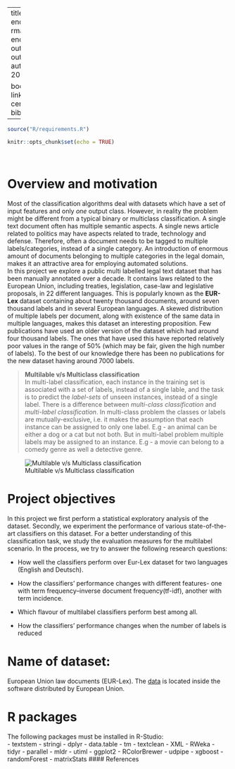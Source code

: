 
---
title: "Home"
knit: (function(input_file, encoding) {
  out_dir <- 'docs';
  rmarkdown::render(input_file,
 encoding=encoding,
 output_file=file.path(dirname(input_file), out_dir, 'process_notebook.html'))})
author: "Suhita"
date: "20 December 2018"
header-includes:
   - \usepackage{bbm}
always_allow_html: yes
output:
  html_document: 
    toc: true
    toc_depth: 4
    toc_float: 
      collapsed: false
      smooth_scroll: false
    theme: united
    highlight: haddock
    
bookdown::html_document2: default
link-citations: yes
csl: biomed-central.csl
bibliography: bibliography.bib
---

```r
source("R/requirements.R")

knitr::opts_chunk$set(echo = TRUE)
```
&nbsp;
&nbsp;
&nbsp;

# Overview and motivation

Most of the classification algorithms deal with datasets which have a set of input features and only *one* output class. However, in reality the problem might be different from a typical binary or multiclass classification. A single text document often has multiple semantic aspects. A single news article related to politics may have aspects related to trade, technology and defense. Therefore, often a document needs to be tagged to multiple labels/categories, instead of a single category. An introduction of enormous amount of documents belonging to multiple categories in the legal domain, makes it an attractive area for employing automated solutions.  
In this project we explore a public multi labelled legal text dataset that has been manually annotated over a decade. It contains laws related to the European Union, including treaties, legislation, case-law and legislative proposals, in 22 different languages. This is popularly known as the **EUR-Lex** dataset containing about twenty thousand documents, around seven thousand labels and in several European languages. A skewed distribution of multiple labels per document, along with existence of the same data in multiple languages, makes this dataset an interesting proposition. Few publications have used an older version of the dataset which had around four thousand labels. The ones that have used this have reported relatively poor values in the range of 50% (which may be fair, given the high number of labels). To the best of our knowledge there has been no publications for the new dataset having around 7000 labels. 

> **Multilable v/s Multiclass classification**  
In multi-label classification, each instance in the training set is associated with a set of labels, instead of a single lable, and the task is to predict the *label-sets* of unseen instances, instead of a single label. There is a difference between *multi-class classification* and *multi-label classification*. In multi-class problem the classes or labels are mutually-exclusive, i.e. it makes the assumption that each instance can be assigned to only one label. E.g - an animal can be either a dog or a cat but not both. But in multi-label problem multiple labels may be assigned to an instance. E.g - a movie can belong to a comedy genre as well a detective genre.


![Multilable v/s Multiclass classification](Figs/multiclass-label.png)

# Project objectives
In this project we first perform a statistical exploratory analysis of the dataset. Secondly, we experiment the performance of various state-of-the-art classifiers on this dataset. For a better understanding of this classification task, we study the evaluation measures for the multilabel scenario.
In the process, we try to answer the following research questions:  
  
* How well the classifiers perform over Eur-Lex dataset for two languages (English and Deutsch).  
* How the classifiers' performance changes with different features- one with term frequency–inverse document frequency(tf-idf), another with term incidence.  

* Which flavour of multilabel classifiers perform best among all.

* How the classifiers' performance changes when the number of labels is reduced


# Name of dataset:
European Union law documents (EUR-Lex).
The [data](https://ec.europa.eu/jrc/en/language-technologies/jrc-eurovoc-indexer#Download%20JEX) is located inside the software distributed by European Union.

# R packages

The following packages must be installed in R-Studio:  
-   textstem
-   stringi
-   dplyr
-   data.table
-   tm
-   textclean
-   XML
-   RWeka
-   tidyr
-   parallel
-   mldr
-   utiml
-   ggplot2
-   RColorBrewer
-   udpipe
-   xgboost
-   randomForest
-   matrixStats
#### References
